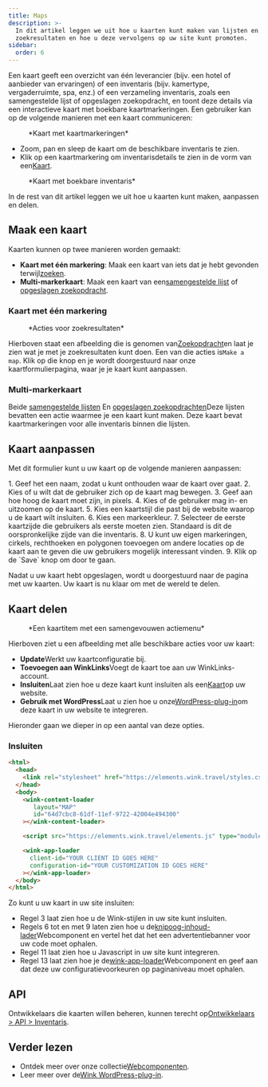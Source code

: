 ```yaml
---
title: Maps
description: >-
  In dit artikel leggen we uit hoe u kaarten kunt maken van lijsten en
  zoekresultaten en hoe u deze vervolgens op uw site kunt promoten.
sidebar:
  order: 6
---
```


Een kaart geeft een overzicht van één leverancier (bijv. een hotel of aanbieder van ervaringen) of een inventaris (bijv. kamertype, vergaderruimte, spa, enz.) of een verzameling inventaris, zoals een samengestelde lijst of opgeslagen zoekopdracht, en toont deze details via een interactieve kaart met boekbare kaartmarkeringen.
Een gebruiker kan op de volgende manieren met een kaart communiceren:

<figure>
  <CloudinaryImage width="700" height="393" resize="scale" quality="best" alt="Kaart met markeringen" src="academy/map-example" errorImage="noimage_opaque_nyrtl0.png" />

  <figcaption>*Kaart met kaartmarkeringen*</figcaption>
</figure>


* Zoom, pan en sleep de kaart om de beschikbare inventaris te zien.
* Klik op een kaartmarkering om inventarisdetails te zien in de vorm van een[Kaart](/studio/cards).

<figure>
  <CloudinaryImage width="700" height="568" resize="scale" quality="best" alt="Kaart met open kaart" src="academy/map-example-card" errorImage="noimage_opaque_nyrtl0.png" />

  <figcaption>*Kaart met boekbare inventaris*</figcaption>
</figure>


In de rest van dit artikel leggen we uit hoe u kaarten kunt maken, aanpassen en delen.

## Maak een kaart

Kaarten kunnen op twee manieren worden gemaakt:

* **Kaart met één markering**: Maak een kaart van iets dat je hebt gevonden terwijl[zoeken](/studio/search).
* **Multi-markerkaart**: Maak een kaart van een[samengestelde lijst](/studio/curated-lists) of [opgeslagen zoekopdracht](/studio/saved-searches).

### Kaart met één markering

<figure>
  <CloudinaryImage width="350" height="238" resize="scale" quality="best" alt="Acties" src="academy/inventory-actions" errorImage="noimage_opaque_nyrtl0.png" />

  <figcaption>*Acties voor zoekresultaten*</figcaption>
</figure>


Hierboven staat een afbeelding die is genomen van[Zoekopdracht](/studio/search)en laat je zien wat je met je zoekresultaten kunt doen. Een van die acties is`Make a map`.
Klik op die knop en je wordt doorgestuurd naar onze kaartformulierpagina, waar je je kaart kunt aanpassen.

### Multi-markerkaart

Beide [samengestelde lijsten](/studio/curated-lists#list-actions) En [opgeslagen zoekopdrachten](/studio/saved-searches#list-actions)Deze lijsten bevatten een actie waarmee je een kaart kunt maken. Deze kaart bevat kaartmarkeringen voor alle inventaris binnen die lijsten.

## Kaart aanpassen

Met dit formulier kunt u uw kaart op de volgende manieren aanpassen:

<Steps>
  1. Geef het een naam, zodat u kunt onthouden waar de kaart over gaat.
  2. Kies of u wilt dat de gebruiker zich op de kaart mag bewegen.
  3. Geef aan hoe hoog de kaart moet zijn, in pixels.
  4. Kies of de gebruiker mag in- en uitzoomen op de kaart.
  5. Kies een kaartstijl die past bij de website waarop u de kaart wilt insluiten.
  6. Kies een markeerkleur.
  7. Selecteer de eerste kaartzijde die gebruikers als eerste moeten zien. Standaard is dit de oorspronkelijke zijde van die inventaris.
  8. U kunt uw eigen markeringen, cirkels, rechthoeken en polygonen toevoegen om andere locaties op de kaart aan te geven die uw gebruikers mogelijk interessant vinden.
  9. Klik op de `Save` knop om door te gaan.
</Steps>


Nadat u uw kaart hebt opgeslagen, wordt u doorgestuurd naar de pagina met uw kaarten. Uw kaart is nu klaar om met de wereld te delen.

## Kaart delen

<figure>
  <CloudinaryImage width="350" height="946" resize="scale" quality="best" alt="Kaart" src="academy/map" errorImage="noimage_opaque_nyrtl0.png" />

  <figcaption>*Een kaartitem met een samengevouwen actiemenu*</figcaption>
</figure>


Hierboven ziet u een afbeelding met alle beschikbare acties voor uw kaart:

* **Update**Werkt uw kaartconfiguratie bij.
* **Toevoegen aan WinkLinks**Voegt de kaart toe aan uw WinkLinks-account.
* **Insluiten**Laat zien hoe u deze kaart kunt insluiten als een[Kaart](/developers/web-components/#content-loader)op uw website.
* **Gebruik met WordPress**Laat u zien hoe u onze[WordPress-plug-in](/developers/wordpress)om deze kaart in uw website te integreren.

Hieronder gaan we dieper in op een aantal van deze opties.

### Insluiten

```html {3, 6-9, 11, 13-16}
<html>
  <head>
    <link rel="stylesheet" href="https://elements.wink.travel/styles.css"></link>
  </head>
  <body>
    <wink-content-loader
       layout="MAP"
       id="64d7cbc8-61df-11ef-9722-42004e494300"
    ></wink-content-loader>

    <script src="https://elements.wink.travel/elements.js" type="module" defer></script>

    <wink-app-loader
      client-id="YOUR CLIENT ID GOES HERE"
      configuration-id="YOUR CUSTOMIZATION ID GOES HERE"
    ></wink-app-loader>
  </body>
</html>
```

Zo kunt u uw kaart in uw site insluiten:

* Regel 3 laat zien hoe u de Wink-stijlen in uw site kunt insluiten.
* Regels 6 tot en met 9 laten zien hoe u de[knipoog-inhoud-lader](/developers/web-components/#content-loader)Webcomponent en vertel het dat het een advertentiebanner voor uw code moet ophalen.
* Regel 11 laat zien hoe u Javascript in uw site kunt integreren.
* Regel 13 laat zien hoe je de[wink-app-loader](/developers/web-components/#application-loader)Webcomponent en geef aan dat deze uw configuratievoorkeuren op paginaniveau moet ophalen.

## API

Ontwikkelaars die kaarten willen beheren, kunnen terecht op[Ontwikkelaars > API > Inventaris](/developers/apis/#inventory-api).

## Verder lezen

* Ontdek meer over onze collectie[Webcomponenten](/developers/web-components).
* Leer meer over de[Wink WordPress-plug-in](/developers/wordpress).

